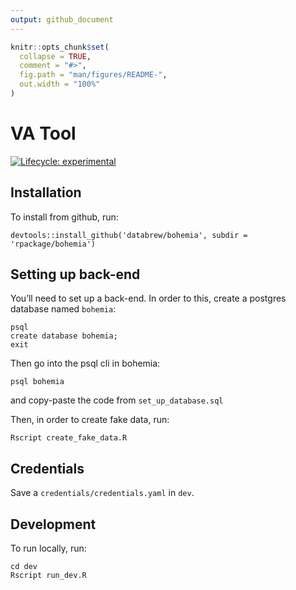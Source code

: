 ```yaml
---
output: github_document
---
```


<!-- README.md is generated from README.Rmd. Please edit that file -->

```r
knitr::opts_chunk$set(
  collapse = TRUE,
  comment = "#>",
  fig.path = "man/figures/README-",
  out.width = "100%"
)
```

# VA Tool

<!-- badges: start -->
[![Lifecycle: experimental](https://img.shields.io/badge/lifecycle-experimental-orange.svg)](https://www.tidyverse.org/lifecycle/#experimental)
<!-- badges: end -->

## Installation

To install from github, run:

```
devtools::install_github('databrew/bohemia', subdir = 'rpackage/bohemia')
```

## Setting up back-end

You'll need to set up a back-end. In order to this, create a postgres database named `bohemia`:

```
psql
create database bohemia;
exit
```

Then go into the psql cli in bohemia:

```
psql bohemia
```

and copy-paste the code from `set_up_database.sql`

Then, in order to create fake data, run:

```
Rscript create_fake_data.R
```

## Credentials

Save a `credentials/credentials.yaml` in `dev`.


## Development

To run locally, run:

```
cd dev
Rscript run_dev.R
```

